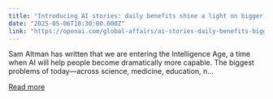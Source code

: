 ```yaml
---
title: "Introducing AI stories: daily benefits shine a light on bigger opportunities"
date: "2025-05-06T10:30:00.000Z"
link: "https://openai.com/global-affairs/ai-stories-daily-benefits-bigger-opportunities"
---
```


Sam Altman has written that we are entering the Intelligence Age, a time when AI will help people become dramatically more capable. The biggest problems of today—across science, medicine, education, n...

[Read more](https://openai.com/global-affairs/ai-stories-daily-benefits-bigger-opportunities)
